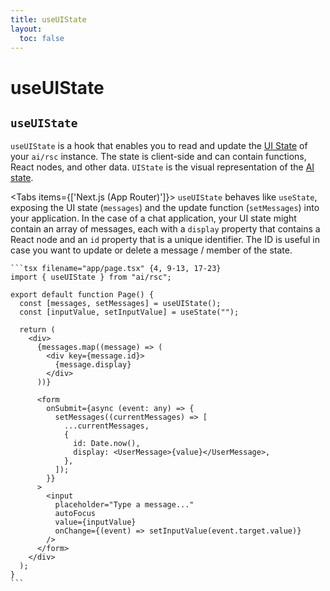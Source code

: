 ```yaml
---
title: useUIState
layout:
  toc: false
---
```



# useUIState

## `useUIState`

`useUIState` is a hook that enables you to read and update the [UI State](../concepts/ai-rsc#uistate) of your `ai/rsc` instance.
The state is client-side and can contain functions, React nodes, and other data. `UIState` is the visual representation of the [AI state](../concepts/ai-rsc#state).

<Tabs items={['Next.js (App Router)']}>
  <Tab>
    `useUIState` behaves like `useState`, exposing the UI state (`messages`) and the update function (`setMessages`) into your application.
    In the case of a chat application, your UI state might contain an array of messages, each with a `display` property that contains a React node and an `id` property that is a unique identifier.
    The ID is useful in case you want to update or delete a message / member of the state.

    ```tsx filename="app/page.tsx" {4, 9-13, 17-23}
    import { useUIState } from "ai/rsc";

    export default function Page() {
      const [messages, setMessages] = useUIState();
      const [inputValue, setInputValue] = useState("");

      return (
        <div>
          {messages.map((message) => (
            <div key={message.id}>
              {message.display}
            </div>
          ))}

          <form
            onSubmit={async (event: any) => {
              setMessages((currentMessages) => [
                ...currentMessages,
                {
                  id: Date.now(),
                  display: <UserMessage>{value}</UserMessage>,
                },
              ]);
            }}
          >
            <input
              placeholder="Type a message..."
              autoFocus
              value={inputValue}
              onChange={(event) => setInputValue(event.target.value)}
            />
          </form>
        </div>
      );
    }
    ```

  </Tab>
</Tabs>
